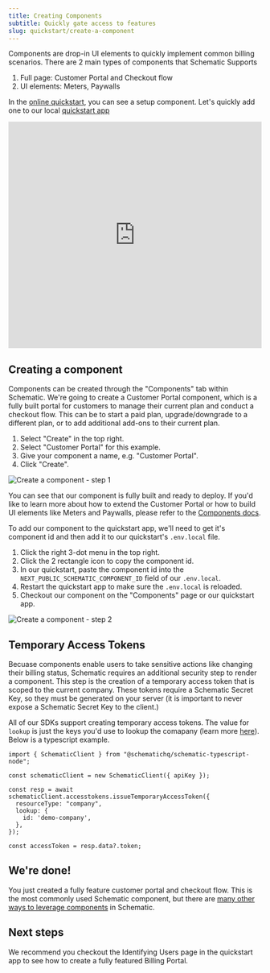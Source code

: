 ```yaml
---
title: Creating Components
subtitle: Quickly gate access to features
slug: quickstart/create-a-component
---
```


Components are drop-in UI elements to quickly implement common billing scenarios. There are 2 main types of components that Schematic Supports

1. Full page: Customer Portal and Checkout flow
2. UI elements: Meters, Paywalls

In the [online quickstart](TODO), you can see a setup component. Let's quickly add one to our local [quickstart app](https://github.com/schematichq/quickstart)

<iframe
  width="100%"
  height="450px"
  src="https://www.youtube.com/embed/30V1OTAVM00?si=G25D0t2NqewRiJIU"
  frameborder="0"
  allow="accelerometer; autoplay; clipboard-write; encrypted-media; gyroscope; picture-in-picture; web-share"
  referrerpolicy="strict-origin-when-cross-origin"
  allowfullscreen
></iframe>

## Creating a component

Components can be created through the "Components" tab within Schematic. We're going to create a Customer Portal component, which is a fully built portal for customers to manage their current plan and conduct a checkout flow. This can be to start a paid plan, upgrade/downgrade to a different plan, or to add additional add-ons to their current plan.

1. Select "Create" in the top right.
2. Select "Customer Portal" for this example. 
3. Give your component a name, e.g. "Customer Portal".
4. Click "Create".

![Create a component - step 1](../../assets/images/quickstart/quickstart-create-component-1.png)

You can see that our component is fully built and ready to deploy. If you'd like to learn more about how to extend the Customer Portal or how to build UI elements like Meters and Paywalls, please refer to the [Components docs](/components/overview).

To add our component to the quickstart app, we'll need to get it's component id and then add it to our quickstart's `.env.local` file. 

1. Click the right 3-dot menu in the top right.
2. Click the 2 rectangle icon to copy the component id. 
3. In our quickstart, paste the component id into the `NEXT_PUBLIC_SCHEMATIC_COMPONENT_ID` field of our `.env.local`. 
4. Restart the quickstart app to make sure the `.env.local` is reloaded. 
5. Checkout our component on the "Components" page or our quickstart app.

![Create a component - step 2](../../assets/images/quickstart/quickstart-create-component-2.png)

## Temporary Access Tokens

Becuase components enable users to take sensitive actions like changing their billing status, Schematic requires an additional security step to render a component. This step is the creation of a temporary access token that is scoped to the current company. These tokens require a Schematic Secret Key, so they must be generated on your server (it is important to never expose a Schematic Secret Key to the client.)

All of our SDKs support creating temporary access tokens. The value for `lookup` is just the keys you'd use to lookup the comapany (learn more [here](/developer_resources/key_management)). Below is a typescript example. 

```
import { SchematicClient } from "@schematichq/schematic-typescript-node";

const schematicClient = new SchematicClient({ apiKey });

const resp = await schematicClient.accesstokens.issueTemporaryAccessToken({
  resourceType: "company",
  lookup: {
    id: 'demo-company',
  },
});

const accessToken = resp.data?.token;
```

## We're done!

You just created a fully feature customer portal and checkout flow. This is the most commonly used Schematic component, but there are [many other ways to leverage components](/components/overview) in Schematic.

## Next steps

We recommend you checkout the Identifying Users page in the quickstart app to see how to create a fully featured Billing Portal.

